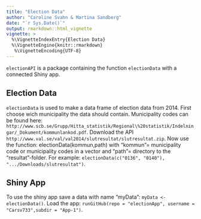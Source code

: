 ```yaml
---
title: "Election Data"
author: "Caroline Svahn & Martina Sandberg"
date: "`r Sys.Date()`"
output: rmarkdown::html_vignette
vignette: >
  %\VignetteIndexEntry{Election Data}
  %\VignetteEngine{knitr::rmarkdown}
   %\VignetteEncoding{UTF-8}
---
```


`electionAPI` is a package containing the function `electionData` with a connected Shiny app.

## Election Data

`electionData` is used to make a data frame of election data from 2014. First choose wich municipality the data should contain. Municipality codes can be found here: `http://www.scb.se/Grupp/Hitta_statistik/Regional\%20statistik/Indelningar/_Dokument/kommunlankod.pdf`. Download the API `http://www.val.se/val/val2014/slutresultat/slutresultat.zip`. Now use the function: electionData(kommun,path) with "kommun"= municipality code or municipality codes in a vector and "path"= directory to the "resultat"-folder. For example: `electionData(c("0136", "0140"), ".../Downloads/slutresultat")`.

## Shiny App

To use the shiny app save a data with name "myData": `myData <- electionData()`. Load the app: `runGitHub(repo = "electionApp", username = "Carsv733",subdir = "App-1")`.

